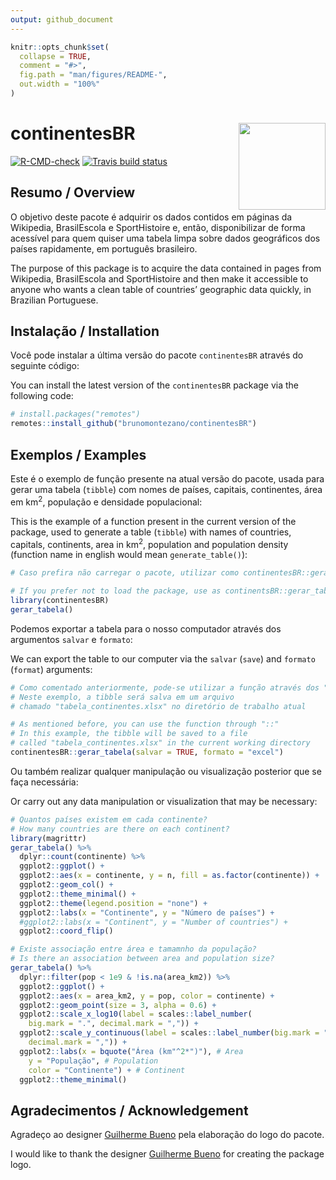 ```yaml
---
output: github_document
---
```


<!-- README.md is generated from README.Rmd. Please edit that file -->

```r
knitr::opts_chunk$set(
  collapse = TRUE,
  comment = "#>",
  fig.path = "man/figures/README-",
  out.width = "100%"
)
```


# continentesBR <a href='https://github.com/brunomontezano/continentesBR/'><img src='man/figures/logo.png' align="right" height="139" /></a>

<!-- badges: start -->
[![R-CMD-check](https://github.com/brunomontezano/continentesBR/workflows/R-CMD-check/badge.svg)](https://github.com/brunomontezano/continentesBR/actions)
[![Travis build status](https://travis-ci.com/brunomontezano/continentesBR.svg?branch=master)](https://travis-ci.com/brunomontezano/continentesBR)
<!-- badges: end -->

## Resumo / Overview

O objetivo deste pacote é adquirir os dados contidos em páginas da Wikipedia,
BrasilEscola e SportHistoire e, então, disponibilizar de forma acessível para quem
quiser uma tabela limpa sobre dados geográficos dos países rapidamente, em
português brasileiro.

The purpose of this package is to acquire the data contained in pages from Wikipedia, BrasilEscola and SportHistoire and then make it accessible to anyone who wants a clean table of countries' geographic data quickly, in Brazilian Portuguese. 

## Instalação / Installation

Você pode instalar a última versão do pacote `continentesBR` através do seguinte código:

You can install the latest version of the `continentesBR` package via the following code:

``` r
# install.packages("remotes")
remotes::install_github("brunomontezano/continentesBR")
```

## Exemplos / Examples

Este é o exemplo de função presente na atual versão do pacote, usada para
gerar uma tabela (`tibble`) com nomes de países, capitais, continentes,
área em km<sup>2</sup>, população e densidade populacional:

This is the example of a function present in the current version of the package, used to generate a table (`tibble`) with names of countries, capitals, continents, area in km<sup>2</sup>, population and population density (function name in english would mean `generate_table()`): 

```r
# Caso prefira não carregar o pacote, utilizar como continentesBR::gerar_tabela()

# If you prefer not to load the package, use as continentsBR::gerar_tabela() 
library(continentesBR)
gerar_tabela()
```

Podemos exportar a tabela para o nosso computador através dos argumentos `salvar` e
`formato`:

We can export the table to our computer via the `salvar` (`save`)
and `formato` (`format`) arguments: 

```r
# Como comentado anteriormente, pode-se utilizar a função através dos "::"
# Neste exemplo, a tibble será salva em um arquivo
# chamado "tabela_continentes.xlsx" no diretório de trabalho atual

# As mentioned before, you can use the function through "::"
# In this example, the tibble will be saved to a file
# called "tabela_continentes.xlsx" in the current working directory 
continentesBR::gerar_tabela(salvar = TRUE, formato = "excel")
```

Ou também realizar qualquer manipulação ou visualização posterior que se faça necessária:

Or carry out any data manipulation or visualization
that may be necessary: 

```r
# Quantos países existem em cada continente?
# How many countries are there on each continent?
library(magrittr)
gerar_tabela() %>%
  dplyr::count(continente) %>% 
  ggplot2::ggplot() +
  ggplot2::aes(x = continente, y = n, fill = as.factor(continente)) +
  ggplot2::geom_col() +
  ggplot2::theme_minimal() +
  ggplot2::theme(legend.position = "none") +
  ggplot2::labs(x = "Continente", y = "Número de países") +
  #ggplot2::labs(x = "Continent", y = "Number of countries") +
  ggplot2::coord_flip()
```

```r
# Existe associação entre área e tamamnho da população?
# Is there an association between area and population size?
gerar_tabela() %>% 
  dplyr::filter(pop < 1e9 & !is.na(area_km2)) %>% 
  ggplot2::ggplot() +
  ggplot2::aes(x = area_km2, y = pop, color = continente) +
  ggplot2::geom_point(size = 3, alpha = 0.6) +
  ggplot2::scale_x_log10(label = scales::label_number(
    big.mark = ".", decimal.mark = ",")) +
  ggplot2::scale_y_continuous(label = scales::label_number(big.mark = ".",
    decimal.mark = ",")) +
  ggplot2::labs(x = bquote("Área (km"^2*")"), # Area
    y = "População", # Population
    color = "Continente") + # Continent
  ggplot2::theme_minimal()
```

## Agradecimentos / Acknowledgement

Agradeço ao designer [Guilherme Bueno](https://guilhermebuenodesign.github.io/)
pela elaboração do logo do pacote.

I would like to thank the designer [Guilherme Bueno](https://guilhermebuenodesign.github.io/) for creating
the package logo.
